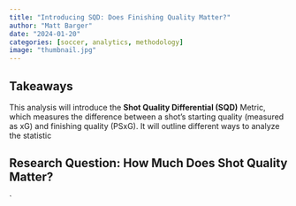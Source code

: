 ---
title: "Introducing SQD: Does Finishing Quality Matter?"
author: "Matt Barger"
date: "2024-01-20"
categories: [soccer, analytics, methodology]
image: "thumbnail.jpg"
---

## Takeaways
This analysis will introduce the **Shot Quality Differential (SQD)** Metric, which measures the difference between a shot's starting quality (measured as xG) and finishing quality (PSxG). It will outline different ways to analyze the statistic

## Research Question: How Much Does Shot Quality Matter?


`